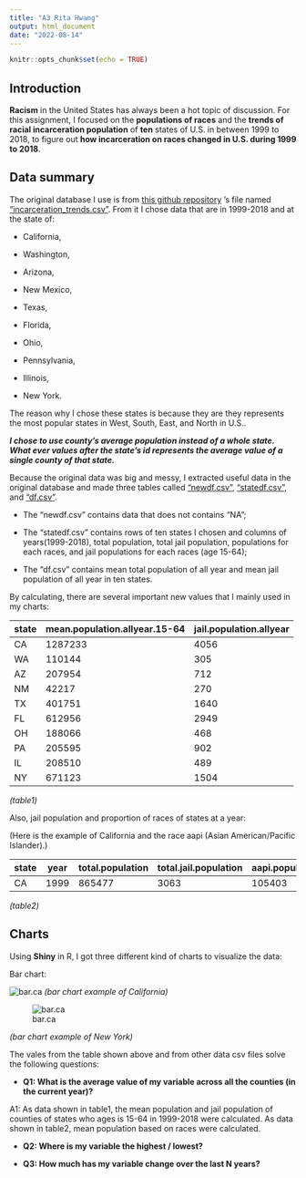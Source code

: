 ```yaml
---
title: "A3 Rita Hwang"
output: html_document
date: "2022-08-14"
---
```


```r
knitr::opts_chunk$set(echo = TRUE)
```

## Introduction

**Racism** in the United States has always been a hot topic of discussion. For this assignment, I focused on the **populations of races** and the **trends of racial incarceration population** of **ten** states of U.S. in between 1999 to 2018, to figure out **how incarceration on races changed in U.S. during 1999 to 2018**.

## Data summary

The original database I use is from [this github repository](https://github.com/vera-institute/incarceration-trends) 's file named ["incarceration_trends.csv"](csvfiles/incarceration_trends.csv). From it I chose data that are in 1999-2018 and at the state of:

 - California, 
 
 - Washington, 

 - Arizona, 
 
 - New Mexico, 
 
 - Texas, 
 
 - Florida, 
 
 - Ohio, 
 
 - Pennsylvania, 
 
 - Illinois,
 
 - New York. 
 
The reason why I chose these states is because they are they represents the most popular states in West, South, East, and North in U.S.. 

***I chose to use county's average population instead of a whole state. What ever values after the state's id represents the average value of a single county of that state.***

Because the original data was big and messy, I extracted useful data in the original database and made three tables called ["newdf.csv"](csvfiles/newdf.csv), ["statedf.csv"](csvfiles/statedf.csv), and ["df.csv"](csvfiles/df.csv). 

- The "newdf.csv" contains data that does not contains "NA"; 

- The "statedf.csv" contains rows of ten states I chosen and columns of years(1999-2018), total population, total jail population, populations for each races, and jail populations for each races (age 15-64); 

- The "df.csv" contains mean total population of all year and mean jail population of all year in ten states. 

By calculating, there are several important new values that I mainly used in my charts:

state | mean.population.allyear.15-64 | jail.population.allyear
------------- | ------------- | -------------
CA  | 1287233 | 4056
WA  | 110144 | 	305
AZ  | 207954 | 	712
NM  | 42217 | 	270
TX  | 401751 | 	1640
FL  | 612956 | 	2949
OH  | 188066 | 	468
PA  | 205595 | 	902
IL  | 208510 | 	489
NY  | 671123 | 	1504

*(table1)*

Also, jail population and proportion of races of states at a year:

(Here is the example of California and the race aapi (Asian American/Pacific Islander).)

state | year | total.population | total.jail.population | aapi.population | aapi.jail.population | aapi.jail.proportion
------------- | ------------- | ------------- | ------------- | ------------- | ------------- | ------------- |
CA | 1999 | 865477 | 3063 | 105403 | 110 | 0.035912504

*(table2)*

## Charts

Using **Shiny** in R, I got three different kind of charts to visualize the data: 

Bar chart:

![bar.ca](charts/bar.ca.jpg)
*(bar chart example of California)*

![bar.ca](charts/bar.ny.jpg)

*(bar chart example of New York)*

The vales from the table shown above and from other data csv files solve the following questions: 

- **Q1: What is the average value of my variable across all the counties (in the current year)?**

A1: As data shown in table1, the mean population and jail population of counties of states who ages is 15-64 in 1999-2018 were calculated. As data shown in table2, mean population based on races were calculated.

- **Q2: Where is my variable the highest / lowest?**



- **Q3: How much has my variable change over the last N years?**
